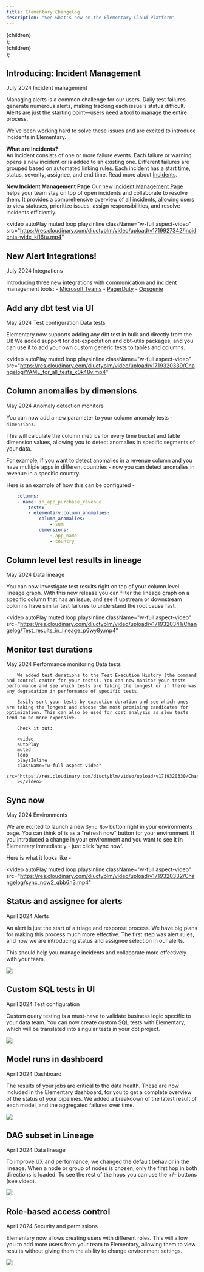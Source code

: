 ```yaml
---
title: Elementary Changelog
description: "See what's new on the Elementary Cloud Platform"
---
```


  <div
    style={{
      background: type === "date" ? "#6b6b6b" : "#FECDD8",
      color: type === "date" ? "#ffffff" : "#BD134F",
      borderRadius: "8px",
      fontSize: ".8em",
      padding: "2px 10px",
      fontWeight: "500",
    }}
  >
    {children}
  </div>
);

  <div style={{ display: "flex", gap: "8px", flexWrap: "wrap" }}>
    {children}
  </div>
);

## Introducing: Incident Management

<ChipWrapper>
  <Chip type="date">July 2024</Chip>
  <Chip>Incident management</Chip>
</ChipWrapper>

Managing alerts is a common challenge for our users. Daily test failures generate numerous alerts, making tracking each issue's status difficult. Alerts are just the starting point—users need a tool to manage the entire process.

We’ve been working hard to solve these issues and are excited to introduce incidents in Elementary.

**What are Incidents?**  
An incident consists of one or more failure events. Each failure or warning opens a new incident or is added to an existing one. Different failures are grouped based on automated linking rules. Each incident has a start time, status, severity, assignee, and end time. Read more about [Incidents](https://docs.elementary-data.com/features/alerts-and-incidents/incidents).

**New Incident Management Page**
Our new [Incident Management Page](https://docs.elementary-data.com/features/alerts-and-incidents/incident-management) helps your team stay on top of open incidents and collaborate to resolve them. It provides a comprehensive overview of all incidents, allowing users to view statuses, prioritize issues, assign responsibilities, and resolve incidents efficiently.

<video
  autoPlay
  muted
  loop
  playsInline
  className="w-full aspect-video"
  src="https://res.cloudinary.com/diuctyblm/video/upload/v1719927342/incidents-wide_ki16tu.mp4"
></video>

## New Alert Integrations!

<ChipWrapper>
  <Chip type="date">July 2024</Chip>
  <Chip>Integrations</Chip>
</ChipWrapper>

Introducing three new integrations with communication and incident management tools: - [Microsoft Teams](https://docs.elementary-data.com/cloud/integrations/alerts/ms-teams) - [PagerDuty](https://docs.elementary-data.com/cloud/integrations/alerts/pagerduty) - [Opsgenie](https://docs.elementary-data.com/cloud/integrations/alerts/opsgenie)

## Add any dbt test via UI

<ChipWrapper>
  <Chip type="date">May 2024</Chip>
  <Chip>Test configuration</Chip>
  <Chip>Data tests</Chip>
</ChipWrapper>

Elementary now supports adding any dbt test in bulk and directly from the UI!
We added support for dbt-expectation and dbt-utils packages, and you can use it to add your own custom generic tests to tables and columns.

<video
  autoPlay
  muted
  loop
  playsInline
  className="w-full aspect-video"
  src="https://res.cloudinary.com/diuctyblm/video/upload/v1719320339/Changelog/YAML_for_all_tests_x0k48v.mp4"
></video>

## Column anomalies by dimensions

<ChipWrapper>
  <Chip type="date">May 2024</Chip>
  <Chip>Anomaly detection monitors</Chip>
</ChipWrapper>

You can now add a new parameter to your column anomaly tests - `dimensions`.

This will calculate the column metrics for every time bucket and table dimension values, allowing you to detect anomalies in specific segments of your data.

For example, if you want to detect anomalies in a revenue column and you have multiple apps in different countries - now you can detect anomalies in revenue in a specific country.

Here is an example of how this can be configured -

```yaml
    columns:
    - name: in_app_purchase_revenue
        tests:
        - elementary.column_anomalies:
            column_anomalies:
                - sum
            dimensions:
                - app_name
                - country
```

## Column level test results in lineage

<ChipWrapper>
  <Chip type="date">May 2024</Chip>
  <Chip>Data lineage</Chip>
</ChipWrapper>

You can now investigate test results right on top of your column level lineage graph.
With this new release you can filter the lineage graph on a specific column that has an issue, and see if upstream or downstream columns
have similar test failures to understand the root cause fast.

<video
  autoPlay
  muted
  loop
  playsInline
  className="w-full aspect-video"
  src="https://res.cloudinary.com/diuctyblm/video/upload/v1719320341/Changelog/Test_results_in_lineage_p6wy8y.mp4"
></video>

## Monitor test durations

<ChipWrapper>
  <Chip type="date">May 2024</Chip>
  <Chip>Performance monitoring</Chip>
  <Chip>Data tests</Chip>
</ChipWrapper>

        We added test durations to the Test Execution History (the command and control center for your tests). You can now monitor your tests performance and see which tests are taking the longest or if there was any degradation in performance of specific tests.

        Easily sort your tests by execution duration and see which ones are taking the longest and choose the most promising candidates for optimization. This can also be used for cost analysis as slow tests tend to be more expensive.

        Check it out:

        <video
        autoPlay
        muted
        loop
        playsInline
        className="w-full aspect-video"
        src="https://res.cloudinary.com/diuctyblm/video/upload/v1719320330/Changelog/Test_duration_waxg1j.mp4"
        ></video>

## Sync now

<ChipWrapper>
  <Chip type="date">May 2024</Chip>
  <Chip>Environments</Chip>
</ChipWrapper>

We are excited to launch a new `Sync Now` button right in your environments page. You can think of is as a "refresh now" button for your environment.
If you introduced a change in your environment and you want to see it in Elementary immediately - just click ‘sync now’.

Here is what it looks like -

<video
  autoPlay
  muted
  loop
  playsInline
  className="w-full aspect-video"
  src="https://res.cloudinary.com/diuctyblm/video/upload/v1719320332/Changelog/sync_now2_qbb6n3.mp4"
></video>

## Status and assignee for alerts

<ChipWrapper>
  <Chip type="date">April 2024</Chip>
  <Chip>Alerts</Chip>
</ChipWrapper>

An alert is just the start of a triage and response process. We have big plans for making this process much more effective.
The first step was alert rules, and now we are introducing status and assignee selection in our alerts.

This should help you manage incidents and collaborate more effectively with your team.

<Frame>
  <img src="https://res.cloudinary.com/diuctyblm/image/upload/v1720008668/status-and-assignee-for-alerts_mj0evg.png" />
</Frame>

## Custom SQL tests in UI

<ChipWrapper>
  <Chip type="date">April 2024</Chip>
  <Chip>Test configuration</Chip>
</ChipWrapper>

Custom query testing is a must-have to validate business logic specific to your data team. You can now create custom SQL tests with Elementary, which will be translated into singular tests in your dbt project.

<Frame>
  <img src="https://res.cloudinary.com/diuctyblm/image/upload/v1720008669/custom-sql-tests-in-ui_xepafv.gif" />
</Frame>

## Model runs in dashboard

<ChipWrapper>
  <Chip type="date">April 2024</Chip>
  <Chip>Dashboard</Chip>
</ChipWrapper>

The results of your jobs are critical to the data health. These are now included in the Elementary dashboard, for you to get a complete overview of the status of your pipelines. We added a breakdown of the latest result of each model, and the aggregated failures over time.

<Frame>
  <img src="https://res.cloudinary.com/diuctyblm/image/upload/v1720008669/model-runs-in-dashboard_uvl8tn.gif" />
</Frame>

## DAG subset in Lineage

<ChipWrapper>
  <Chip type="date">April 2024</Chip>
  <Chip>Data lineage</Chip>
</ChipWrapper>

To improve UX and performance, we changed the default behavior in the lineage.
When a node or group of nodes is chosen, only the first hop in both directions is loaded. To see the rest of the hops you can use the +/- buttons (see video).

<Frame>
  <img src="https://res.cloudinary.com/diuctyblm/image/upload/v1720008668/lineage-load-dag-subset_dcxgo9.gif" />
</Frame>

## Role-based access control

<ChipWrapper>
  <Chip type="date">April 2024</Chip>
  <Chip>Security and permissions</Chip>
</ChipWrapper>

Elementary now allows creating users with different roles.
This will allow you to add more users from your team to Elementary, allowing them to view results without giving them the ability to change environment settings.

<Frame>
  <img src="https://res.cloudinary.com/diuctyblm/image/upload/v1720008670/role-based-access-control_kze9a7.gif" />
</Frame>
